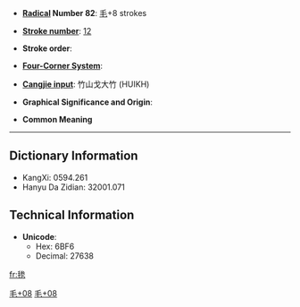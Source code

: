 * '''[[Wiktionary:Chinese radical index| Radical]] Number 82''': [[Wiktionary:Chinese radical index 毛|毛]]+8 strokes

* '''[[Wiktionary:Chinese total strokes index|Stroke number]]''': [[Wiktionary:Chinese total strokes index 12|12]]

* '''Stroke order''': 

* '''[[Wiktionary:Chinese four corner index|Four-Corner System]]''': 

* '''[[Wiktionary:Chinese Cangjie index|Cangjie input]]''': 竹山戈大竹 (HUIKH)

* '''Graphical Significance and Origin''': 

* '''Common Meaning'''

----

== Dictionary Information ==

* KangXi: 0594.261
* Hanyu Da Zidian: 32001.071

== Technical Information ==

* '''Unicode''':
** Hex: 6BF6
** Decimal: 27638

[[Category:CJKV Character articles lacking a common meaning|毛+08]]
[[Category:CJKV Character articles lacking all romanizations|毛+08]]

[[fr:毶]]